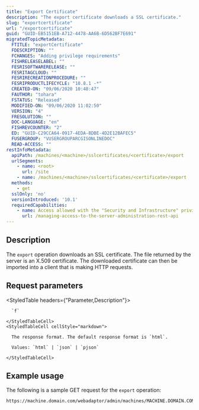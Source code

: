 ```yaml
---
title: "Export Certificate"
description: "The export certificate downloads a SSL certificate."
slug: "exportcertificate"
url: "/exportcertificate"
guid: "GUID-EB5151EB-A712-4478-AA6B-6D562BF7E691"
migratedTopicMetadata:
  FTITLE: "exportCertificate"
  FDESCRIPTION: ""
  FCHANGES: "Adding privilege requirements"
  FISHRELEASELABEL: ""
  FESRISOFTWARERELEASE: ""
  FESRITAGCLOUD: ""
  FESRIRECREATIONPROCEDURE: ""
  FESRIPRODUCTLIFECYCLE: "10.8.1 -*"
  CREATED-ON: "09/06/2020 10:48:47"
  FAUTHOR: "tohara"
  FSTATUS: "Released"
  MODIFIED-ON: "09/06/2020 11:02:50"
  VERSION: "4"
  FRESOLUTION: ""
  DOC-LANGUAGE: "en"
  FISHREVCOUNTER: "2"
  ED: "GUID-C29CCA64-0917-4EDA-8DBE-4D2E12BAFEC5"
  FUSERGROUP: "VUSERGROUPARCGISONLINEDOC"
  READ-ACCESS: ""
restInfoMetadata:
  apiPath: /machines/<machine>/sslcertificates/<certificate>/export
  urlSegments:
    - name: <root>
      url: /site
    - name: /machines/<machine>/sslcertificates/<certificate>/export
  methods:
    - get
  sslOnly: 'no'
  versionIntroduced: '10.1'
  requiredCapabilities:
    - name: Access allowed with the "Security and Infrastructure" privilege
      url: /managing-access-to-the-server-administration-rest-api
---
```


## Description

The `export` operation downloads an SSL certificate. The file returned by the server is an X.509 certificate. The downloaded certificate can then be imported into a client that is making HTTP requests.


## Request parameters

<StyledTable headers={"Parameter,Description"}>
  <StyledTableRow>
    <StyledTableCell cellStyle="markdown">

      `f` 

    </StyledTableCell>
    <StyledTableCell cellStyle="markdown">

      The response format. The default response format is `html`. 

      Values: `html` | `json` | `pjson`

    </StyledTableCell>
  </StyledTableRow>
</StyledTable>


## Example usage

The following is a sample GET request for the `export` operation:

```markdown
https://machine.domain.com/webadaptor/admin/machines/MACHINE.DOMAIN.COM/sslcertificates/mycert/export?f=pjson
```